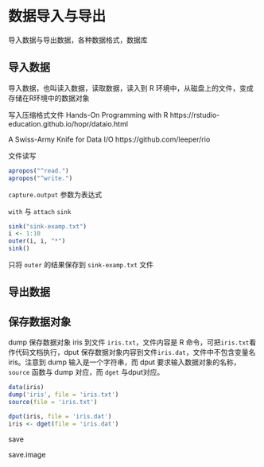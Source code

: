 # 数据导入与导出 {#rio}

导入数据与导出数据，各种数据格式，数据库

## 导入数据 {#import}

导入数据，也叫读入数据，读取数据，读入到 R 环境中，从磁盘上的文件，变成存储在R环境中的数据对象

写入压缩格式文件
Hands-On Programming with R
https://rstudio-education.github.io/hopr/dataio.html

A Swiss-Army Knife for Data I/O
https://github.com/leeper/rio



文件读写

```r
apropos("^read.")
apropos("^write.")
```

`capture.output` 参数为表达式

`with` 与 `attach`
`sink`


```r
sink("sink-examp.txt")
i <- 1:10
outer(i, i, "*")
sink()
```

只将 `outer` 的结果保存到 `sink-examp.txt` 文件

## 导出数据 {#export}

## 保存数据对象 {#dump-dput}

dump 保存数据对象 iris 到文件 `iris.txt`，文件内容是 R 命令，可把`iris.txt`看作代码文档执行，dput 保存数据对象内容到文件`iris.dat`，文件中不包含变量名 iris。注意到 dump 输入是一个字符串，而 dput 要求输入数据对象的名称，`source` 函数与 dump 对应，而 `dget` 与dput对应。 

```r
data(iris)
dump('iris', file = 'iris.txt') 
source(file = 'iris.txt')

dput(iris, file = 'iris.dat')
iris <- dget(file = 'iris.dat')
```

save 

save.image
